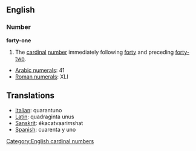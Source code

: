 == English ==
=== Number ===
'''forty-one'''

#The [[cardinal]] [[number]] immediately following [[forty]] and preceding [[forty-two]].

*[[w:Arabic Numerals|Arabic numerals]]: 41
*[[w:Roman numerals|Roman numerals]]: XLI
 
==Translations==
*[[Italian]]: quarantuno
*[[Latin]]: quadraginta unus
*[[Sanskrit]]: ékacatvaari''m''shat
*[[Spanish]]: cuarenta y uno

[[Category:English cardinal numbers]]